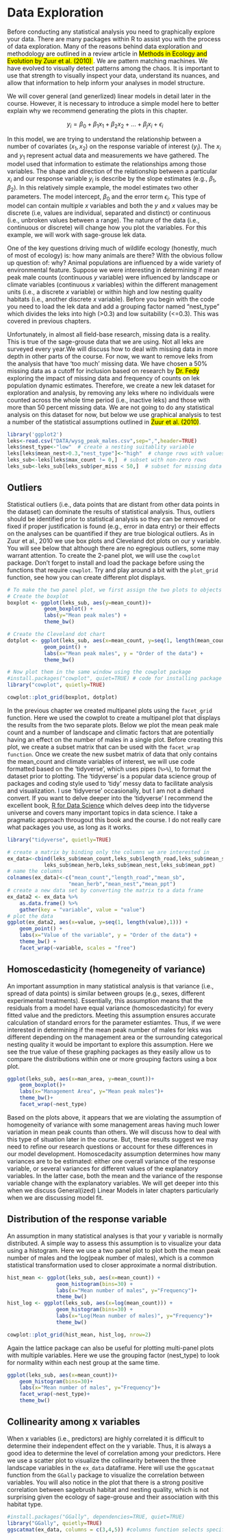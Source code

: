 # Data Exploration

Before conducting any statistical analysis you need to graphically explore your data.  There are many packages within R to assist you with the process of data exploration. Many of the reasons behind data exploration and methodology are outlined in a review article in <mark> Methods in Ecology and Evolution by Zuur et al. (2010) </mark>. We are pattern matching machines. We have evolved to visually detect patterns among the chaos. It is important to use that strength to visually inspect your data, understand its nuances, and allow that information to help inform your analyses in model structure. 

We will cover general (and generlized) linear models in detail later in the course. However, it is necessary to introduce a simple model here to better explain why we recommend generating the plots in this chapter. 

$$y_i = \beta_0 + \beta_1x_1 + \beta_2x_2 +  ...+ \beta_jx_i + \epsilon_i$$

In this model, we are trying to understand the relationship between a number of covariates ($x_1, x_2$) on the response variable of interest ($y_i$). The $x_i$ and $y_1$ represent actual data and measurements we have gathered. The model used that information to estimate the relationships among those variables. The shape and direction of the relationship between a particular $x_i$ and our response variable $y_i$ is describe by the slope estimates (e.g., $\beta_1, \beta_2$). In this relatively simple example, the model estimates two other parameters. The model intercept, $\beta_0$ and the error term $\epsilon_i$. This type of model can contain multiple $x$ variables and both the $y$ and $x$ values may be discrete (i.e, values are individual, separated and distinct) or continuous (i.e., unbroken values between a range). The nature of the data (i.e., continuous or discrete) will change how you plot the variables. For this example, we will work with sage-grouse lek data.

One of the key questions driving much of wildlife ecology (honestly, much of most of ecology) is: how many animals are there? With the obvious follow up question of: why? Animal populations are influenced by a wide variety of environmental feature. Suppose we were interesting in determining if mean peak male counts (continuous $y$ variable) were influenced by landscape or climate variables (continuous $x$ variables) within the different management units (i.e., a discrete $x$ variable) or within high and low nesting quality habitats (i.e., another discrete $x$ variable). Before you begin with the code you need to load the lek data and add a grouping factor named "nest_type" which divides the leks into high (>0.3) and low suitability (<=0.3). This was covered in previous chapters. 

Unfortunately, in almost all field-base research, missing data is a reality. This is true of the sage-grouse data that we are using. Not all leks are surveyed every year.We will discuss how to deal with missing data in more depth in other parts of the course. For now, we want to remove leks from the analysis that have 'too much' missing data. We have chosen a 50% missing data as a cutoff for inclusion based on research by <mark> Dr. Fedy</mark> exploring the impact of missing data and frequency of counts on lek population dynamic estimates. Therefore, we create a new lek dataset for exploration and analysis, by removing any leks where no individuals were counted across the whole time period (i.e., inactive leks) and those with more than 50 percent missing data. We are not going to do any statistical analysis on this dataset for now, but below we use graphical analysis to test a number of the statistical assumptions outlined in <mark>Zuur et al. (2010)</mark>.

```r
library('ggplot2')
leks<-read.csv("DATA/wysg_peak_males.csv",sep=",",header=TRUE)
leks$nest_type<-"low"  # create a nesting suitablity variable
leks[leks$mean_nest>0.3,"nest_type"]<-"high"  # change rows with values > 0.3 to 'high'
leks_sub<-leks[leks$max_count != 0,]  # subset with non-zero rows
leks_sub<-leks_sub[leks_sub$per_miss < 50,]  # subset for missing data

```

## Outliers

Statistical outliers (i.e., data points that are distant from other data points in the dataset) can dominate the results of statistical analysis. Thus, outliers should be identified prior to statistical analysis so they can be removed or fixed if proper justification is found (e.g., error in data entry) or their effects on the analyses can be quantified if they are true biological outliers. As in Zuur et al., 2010 we use box plots and Cleveland dot plots on our y variable. You will see below that although there are no egregious outliers, some may warrant attention. To create the 2-panel plot, we will use the `cowplot` package. Don't forget to install and load the package before using the functions that require `cowplot`. Try and play around a bit with the `plot_grid` function, see how you can create different plot displays.

```r
# To make the two panel plot, we first assign the two plots to objects in R
# Create the boxplot
boxplot <- ggplot(leks_sub, aes(y=mean_count))+   
			geom_boxplot() +   
			labs(y="Mean peak males") +   
			theme_bw()

# Create the Cleveland dot chart
dotplot <- ggplot(leks_sub, aes(x=mean_count, y=seq(1, length(mean_count),1))) +   
			geom_point() +   
			labs(x="Mean peak males", y = "Order of the data") +    
			theme_bw()

# Now plot them in the same window using the cowplot package
#install.packages("cowplot", quiet=TRUE) # code for installing package
library("cowplot", quietly=TRUE)

cowplot::plot_grid(boxplot, dotplot)

```

In the previous chapter we created multipanel plots using the `facet_grid` function. Here we used the cowplot to create a multipanel plot that displays the results from the two separate plots. Below we plot the mean peak male count and a number of landscape and climatic factors that are potentially having an effect on the number of males in a single plot. Before creating this plot, we create a subset matrix that can be used with the `facet_wrap function`. Once we create the new susbet matrix of data that only contains the mean_count and climate variables of interest, we will use code formatted based on the 'tidyverse', which uses pipes (`%>%`), to format the dataset prior to plotting. The 'tidyverse' is a popular data science group of packages and coding style used to 'tidy' messy data to facilitate analysis and visualization. I use 'tidyverse' occasionally, but I am not a diehard convert. If you want to delve deeper into the 'tidyverse' I recommend the excellent book, [R for Data Science](https://r4ds.hadley.nz/) which delves deep into the tidyverse universe and covers many important topics in data science. I take a pragmatic approach througout this book and the course. I do not really care what packages you use, as long as it works.

```r
library("tidyverse", quietly=TRUE)
```

```r
# create a matrix by binding only the columns we are interested in
ex_data<-cbind(leks_sub$mean_count,leks_sub$length_road,leks_sub$mean_sb,              
			leks_sub$mean_herb,leks_sub$mean_nest,leks_sub$mean_ppt) 
# name the columns
colnames(ex_data)<-c("mean_count","length_road","mean_sb",                      
					"mean_herb","mean_nest","mean_ppt")
# create a new data set by converting the matrix to a data frame
ex_data2 <- ex_data %>%   
	as.data.frame() %>%   
	gather(key = "variable", value = "value")    
# plot the data
ggplot(ex_data2, aes(x=value, y=seq(1, length(value),1))) +   
	geom_point() +   
	labs(x="Value of the variable", y = "Order of the data") +    
	theme_bw() +   
	facet_wrap(~variable, scales = "free")
```

## Homoscedasticity (homegeneity of variance)

An important assumption in many statistical analysis is that variance (i.e., spread of data points) is similar between groups (e.g., sexes, different experimental treatments). Essentially, this assumption means that the residuals from a model have equal variance (homoscedasticity) for every fitted value and the predictors. Meeting this assumption ensures accurate calculation of standard errors for the parameter estiamtes. Thus, if we were interested in determining if the mean peak number of males for leks was different depending on the management area or the surrounding categorical nesting quality it would be important to explore this assumption. Here we see the true value of these graphing packages as they easily allow us to compare the distributions within one or more grouping factors using a box plot. 

```r
ggplot(leks_sub, aes(x=man_area, y=mean_count))+
	geom_boxplot()+
	labs(x="Management Area", y="Mean peak males")+
	theme_bw()+
	facet_wrap(~nest_type)
```

Based on the plots above, it appears that we are violating the assumption of homogeneity of variance with some management areas having much lower variation in mean peak counts than others. We will discuss how to deal with this type of situation later in the course. But, these results suggest we may need to refine our research questions or account for these differences in our model development. Homoscedacity assumption determines how many variances are to be estimated: either one overall variance of the response variable, or several variances for different values of the explanatory variables. In the latter case, both the mean and the variance of the response variable change with the explanatory variables. We will get deeper into this when we discuss General(ized) Linear Models in later chapters particularly when we are discussing model fit. 

## Distribution of the response variable

An assumption in many statistical analyses is that your y variable is normally distributed. A simple way to assess this assumption is to visualize your data using a histogram. Here we use a two panel plot to plot both the mean peak number of males and the log(peak number of males), which is a common statistical transformation used to closer approximate a normal distribution. 

```r
hist_mean <- ggplot(leks_sub, aes(x=mean_count)) +                 
				geom_histogram(bins=30) +                 
				labs(x="Mean number of males", y="Frequency")+                 
				theme_bw()
hist_log <- ggplot(leks_sub, aes(x=log(mean_count))) +   
				geom_histogram(bins=30) +   
				labs(x="Log(Mean number of males)", y="Frequency")+   
				theme_bw()                            

cowplot::plot_grid(hist_mean, hist_log, nrow=2)
```

Again the lattice package can also be useful for plotting multi-panel plots with multiple variables. Here we use the grouping factor (nest_type) to look for normality within each nest group at the same time.

```r
ggplot(leks_sub, aes(x=mean_count))+
	geom_histogram(bins=30)+
	labs(x="Mean number of males", y="Frequency")+
	facet_wrap(~nest_type)+
	theme_bw()
```

## Collinearity among x variables

When x variables (i.e., predictors) are highly correlated it is difficult to determine their independent effect on the y variable. Thus, it is always a good idea to determine the level of correlation among your predictors. Here we use a scatter plot to visualize the collinearity between the three landscape variables in the `ex_data` dataframe. Here will use the `ggscatmat` function from the `GGally` package to visualize the correlation between variables. You will also notice in the plot that there is a strong positive correlation between sagebrush habitat and nesting quality, which is not surprising given the ecology of sage-grouse and their association with this habitat type.

```r
#install.packages("GGally", dependencies=TRUE, quiet=TRUE) 
library("GGally", quietly=TRUE)
ggscatmat(ex_data, columns = c(3,4,5)) #columns function selects specific comparisons
```

